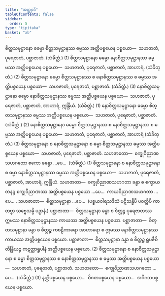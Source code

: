 ```yaml
---
title: "အတ္ထျာဒိ"
tableOfContents: false
sidebar:
  order: 5
type: "tipitaka"
basket: "ab"
---
```



<DynamicBreadcrumb />

<Division number="230">

<Paragraph number="2885">
စိတ္တသမုဋ္ဌာနော ဓမ္မော စိတ္တသမုဋ္ဌာနဿ ဓမ္မဿ အတ္ထိပစ္စယေန ပစ္စယော—  သဟဇာတံ, ပုရေဇာတံ, ပစ္ဆာဇာတံ. (သံခိတ္တံ.) (1)
</Paragraph>

<Paragraph number="2886">
စိတ္တသမုဋ္ဌာနော ဓမ္မော နောစိတ္တသမုဋ္ဌာနဿ ဓမ္မဿ အတ္ထိပစ္စယေန ပစ္စယော—  သဟဇာတံ, ပုရေဇာတံ, ပစ္ဆာဇာတံ, အာဟာရံ. (သံခိတ္တံ.) (2)
</Paragraph>

<Paragraph number="2887">
စိတ္တသမုဋ္ဌာနော ဓမ္မော စိတ္တသမုဋ္ဌာနဿ စ နောစိတ္တသမုဋ္ဌာနဿ စ ဓမ္မဿ အတ္ထိပစ္စယေန ပစ္စယော—  သဟဇာတံ, ပုရေဇာတံ, ပစ္ဆာဇာတံ. (သံခိတ္တံ.) (3)
</Paragraph>

<Paragraph number="2888">
နောစိတ္တသမုဋ္ဌာနော ဓမ္မော နောစိတ္တသမုဋ္ဌာနဿ ဓမ္မဿ အတ္ထိပစ္စယေန ပစ္စယော—  သဟဇာတံ, ပုရေဇာတံ, ပစ္ဆာဇာတံ, အာဟာရံ, ဣန္ဒြိယံ. (သံခိတ္တံ.) (1)
</Paragraph>

<Paragraph number="2889">
နောစိတ္တသမုဋ္ဌာနော ဓမ္မော စိတ္တသမုဋ္ဌာနဿ ဓမ္မဿ အတ္ထိပစ္စယေန ပစ္စယော—  သဟဇာတံ, ပုရေဇာတံ, ပစ္ဆာဇာတံ. (သံခိတ္တံ.) (2)
</Paragraph>

<Paragraph number="2890">
နောစိတ္တသမုဋ္ဌာနော ဓမ္မော စိတ္တသမုဋ္ဌာနဿ စ နောစိတ္တသမုဋ္ဌာနဿ စ ဓမ္မဿ အတ္ထိပစ္စယေန ပစ္စယော—  သဟဇာတံ, ပုရေဇာတံ, ပစ္ဆာဇာတံ, အာဟာရံ (သံခိတ္တံ.) (3)
</Paragraph>

</Division>
<Division number="231">

<Paragraph number="2891">
စိတ္တသမုဋ္ဌာနော စ နောစိတ္တသမုဋ္ဌာနော စ ဓမ္မာ စိတ္တသမုဋ္ဌာနဿ ဓမ္မဿ အတ္ထိပစ္စယေန ပစ္စယော—  သဟဇာတံ, ပုရေဇာတံ, ပစ္ဆာဇာတံ. <Emphasis>သဟဇာတော</Emphasis>—  စက္ခုဝိညာဏသဟဂတော ဧကော ခန္ဓော …ပေ…  (သံခိတ္တံ.) (1)
</Paragraph>

<Paragraph number="2892">
စိတ္တသမုဋ္ဌာနော စ နောစိတ္တသမုဋ္ဌာနော စ ဓမ္မာ နောစိတ္တသမုဋ္ဌာနဿ ဓမ္မဿ အတ္ထိပစ္စယေန ပစ္စယော—  သဟဇာတံ, ပုရေဇာတံ, ပစ္ဆာဇာတံ, အာဟာရံ, ဣန္ဒြိယံ. <Emphasis>သဟဇာတာ</Emphasis>—  စက္ခုဝိညာဏသဟဂတာ ခန္ဓာ စ စက္ခာယတနဉ္စ စက္ခုဝိညာဏဿ အတ္ထိပစ္စယေန ပစ္စယော …ပေ…  ကာယဝိညာဏသဟဂတာ …ပေ… . <Emphasis>သဟဇာတာ</Emphasis>—  စိတ္တသမုဋ္ဌာနာ …ပေ…  (ပစ္စယဝါရသဒိသံ ပဋိသန္ဓိပိ ပဝတ္တိပိ ကာတဗ္ဗာ သဗ္ဗေသမ္ပိ ပဉှာနံ.) <Emphasis>ပစ္ဆာဇာတာ</Emphasis>—  စိတ္တသမုဋ္ဌာနာ ခန္ဓာ စ စိတ္တဉ္စ ပုရေဇာတဿ ဣမဿ နောစိတ္တသမုဋ္ဌာနဿ ကာယဿ အတ္ထိပစ္စယေန ပစ္စယော. <Emphasis>ပစ္ဆာဇာတာ</Emphasis>—  စိတ္တသမုဋ္ဌာနာ ခန္ဓာ စ စိတ္တဉ္စ ကဗဠီကာရော အာဟာရော စ ဣမဿ နောစိတ္တသမုဋ္ဌာနဿ ကာယဿ အတ္ထိပစ္စယေန ပစ္စယော. <Emphasis>ပစ္ဆာဇာတာ</Emphasis>—  စိတ္တသမုဋ္ဌာနာ ခန္ဓာ စ စိတ္တဉ္စ ရူပဇီဝိတိန္ဒြိယဉ္စ ကဋတ္တာရူပါနံ အတ္ထိပစ္စယေန ပစ္စယော. (2)
</Paragraph>

<Paragraph number="2893">
စိတ္တသမုဋ္ဌာနော စ နောစိတ္တသမုဋ္ဌာနော စ ဓမ္မာ စိတ္တသမုဋ္ဌာနဿ စ နောစိတ္တသမုဋ္ဌာနဿ စ ဓမ္မဿ အတ္ထိပစ္စယေန ပစ္စယော—  သဟဇာတံ, ပုရေဇာတံ, ပစ္ဆာဇာတံ. <Emphasis>သဟဇာတော</Emphasis>—  စက္ခုဝိညာဏသဟဂတော …ပေ…  (သံခိတ္တံ.) (3)
</Paragraph>

<Paragraph number="2894">
နတ္ထိပစ္စယေန ပစ္စယော…  ဝိဂတပစ္စယေန ပစ္စယော…  အဝိဂတပစ္စယေန ပစ္စယော.
</Paragraph>
</Division>